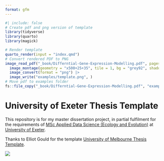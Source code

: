 ```yaml
---
format: gfm
---
```


<!-- README.md is generated from README.qmd. Please edit that file -->

```r
#| include: false
# Create pdf and png version of template
library(tidyverse)
library(quarto)
library(magick)

# Render template
quarto_render(input = "index.qmd")
# Convert rendered PDF to PNG
image_read_pdf("_book/Differntial-Gene-Expression-Modelling.pdf", pages = 1) |>
  image_montage(geometry = "x500+25+35", tile = 1, bg = "grey92", shadow = TRUE) |>
  image_convert(format = "png") |>
  image_write("examples/template.png", )
# Move pdf to examples folder
fs::file_copy("_book/Differntial-Gene-Expression-Modelling.pdf", "examples/template.pdf", overwrite = TRUE)
```

# University of Exeter Thesis Template

This repository is for my master dissertation project, in partial fulfilment for the requirements of [MSc Applied Data Science (Ecology and Evolution)](https://www.exeter.ac.uk/study/postgraduate/courses/mathematics/appdataeco/)  at [University of Exeter](https://www.exeter.ac.uk/).

Thanks to Elliot Gould for the template [University of Melbourne Thesis Template](https://github.com/egouldo/quarto-thesis).

[![](examples/template.png)](examples/template.pdf)
